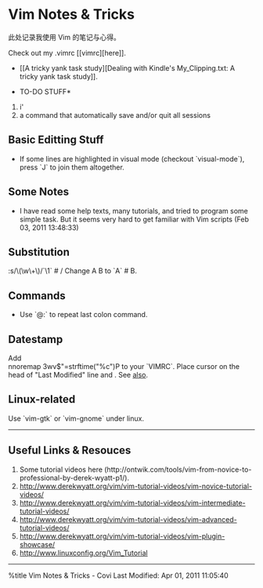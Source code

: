 = Vim Notes & Tricks =
此处记录我使用 Vim 的笔记与心得。

Check out my .vimrc [[vimrc][here]].

* [[A tricky yank task study][Dealing with Kindle's My_Clipping.txt: A tricky yank task study]].

*TO-DO STUFF*<br />
# i'
# a command that automatically save and/or quit all sessions

== Basic Editting Stuff ==
* If some lines are highlighted in visual mode (checkout `visual-mode`), press `J` to join them altogether.

== Some Notes ==
* I have read some help texts, many tutorials, and tried to program some simple task. But it seems very hard to get familiar with Vim scripts (Feb 03, 2011 13:48:33)

== Substitution ==
<nowiki>:s/\(\w\+\)/`\1` # /</nowiki>
Change <nowiki>A B</nowiki> to <nowiki>`A` # B</nowiki>.<br />

== Commands ==
* Use `@:` to repeat last colon command.

== Datestamp ==
Add<br />
    nnoremap <F5> 3wv$"=strftime("%c")<CR>P
to your `VIMRC`. Place cursor on the head of "Last Modified" line and <F5>. See [[http://vim.wikia.com/wiki/Insert_current_date_or_time|also]]. 

== Linux-related ==
Use `vim-gtk` or `vim-gnome` under linux.<br />

-------
== Useful Links & Resouces ==
# Some tutorial videos here (http://ontwik.com/tools/vim-from-novice-to-professional-by-derek-wyatt-p1/).
# http://www.derekwyatt.org/vim/vim-tutorial-videos/vim-novice-tutorial-videos/
# http://www.derekwyatt.org/vim/vim-tutorial-videos/vim-intermediate-tutorial-videos/
# http://www.derekwyatt.org/vim/vim-tutorial-videos/vim-advanced-tutorial-videos/
# http://www.derekwyatt.org/vim/vim-tutorial-videos/vim-plugin-showcase/  
# http://www.linuxconfig.org/Vim_Tutorial 
-------
%title Vim Notes & Tricks - Covi
Last Modified: Apr 01, 2011 11:05:40 
